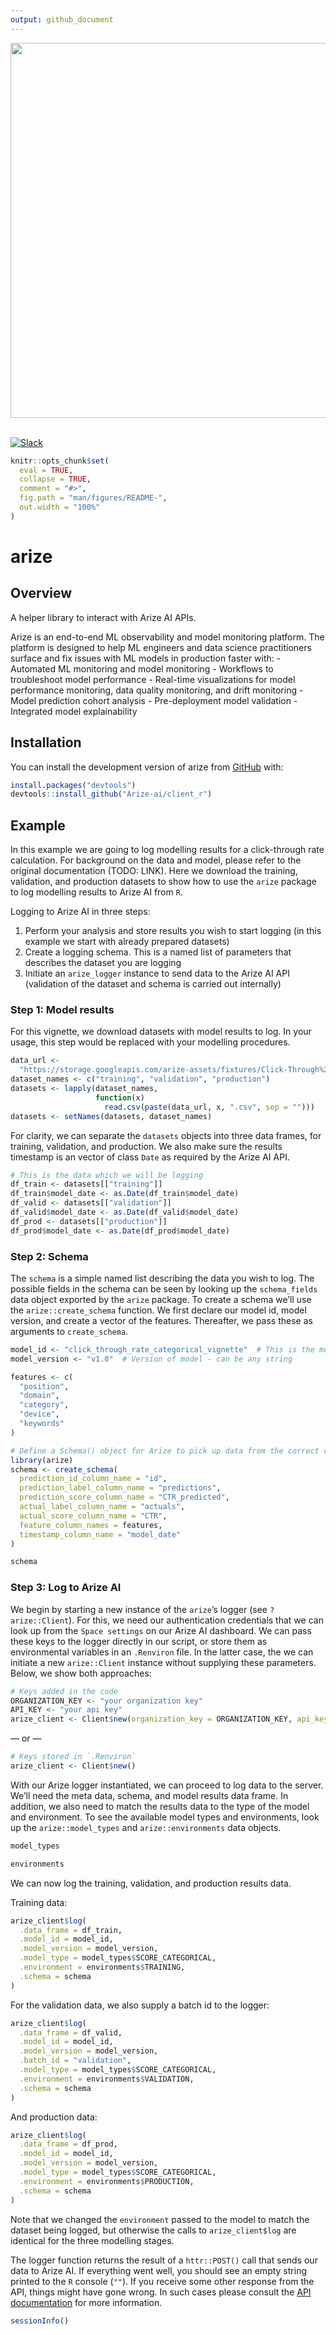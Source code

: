 ```yaml
---
output: github_document
---
```

<div align="center">
  <img src="https://storage.googleapis.com/arize-assets/arize-logo-white.jpg" width="600" /><br><br>
</div>

[![Slack](https://img.shields.io/badge/slack-@arize-yellow.svg?logo=slack)](https://join.slack.com/t/arize-ai/shared_invite/zt-g9c1j1xs-aQEwOAkU4T2x5K8cqI1Xqg)
```r
knitr::opts_chunk$set(
  eval = TRUE,
  collapse = TRUE,
  comment = "#>",
  fig.path = "man/figures/README-",
  out.width = "100%"
)
```

# arize

## Overview
A helper library to interact with Arize AI APIs.

Arize is an end-to-end ML observability and model monitoring platform. The platform is designed to help ML engineers and data science practitioners surface and fix issues with ML models in production faster with:
- Automated ML monitoring and model monitoring
- Workflows to troubleshoot model performance
- Real-time visualizations for model performance monitoring, data quality monitoring, and drift monitoring
- Model prediction cohort analysis
- Pre-deployment model validation
- Integrated model explainability


## Installation

You can install the development version of arize from [GitHub](https://github.com/) with:

``` r
install.packages("devtools")
devtools::install_github("Arize-ai/client_r")
```

## Example

In this example we are going to log modelling results for a click-through rate calculation.
For background on the data and model, please refer to the original documentation (TODO: LINK).
Here we download the training, validation, and production datasets to show how to use the
`arize` package to log modelling results to Arize AI from `R`.

Logging to Arize AI in three steps:

1. Perform your analysis and store results you wish to start logging
(in this example we start with already prepared datasets)
2. Create a logging schema. This is a named list of parameters that describes the
dataset you are logging
3. Initiate an `arize_logger` instance to send data to the Arize AI API
(validation of the dataset and schema is carried out internally)


### Step 1: Model results

For this vignette, we download datasets with model results to log. In your usage,
this step would be replaced with your modelling procedures.

```r
data_url <-
  "https://storage.googleapis.com/arize-assets/fixtures/Click-Through%20Rate%20Use-Case/click_through_rate_categorical_"
dataset_names <- c("training", "validation", "production")
datasets <- lapply(dataset_names,
                   function(x)
                     read.csv(paste(data_url, x, ".csv", sep = "")))
datasets <- setNames(datasets, dataset_names)
```

For clarity, we can separate the `datasets` objects into three data frames, for
training, validation, and production. We also make sure the results timestamp is an
vector of class `Date` as required by the Arize AI API.

```r
# This is the data which we will be logging
df_train <- datasets[["training"]]
df_train$model_date <- as.Date(df_train$model_date)
df_valid <- datasets[["validation"]]
df_valid$model_date <- as.Date(df_valid$model_date)
df_prod <- datasets[["production"]]
df_prod$model_date <- as.Date(df_prod$model_date)
```

### Step 2: Schema

The `schema` is a simple named list describing the data you wish to log. The possible fields
in the schema can be seen by looking up the `schema_fields` data object exported by the
`arize` package. To create a schema we'll use the `arize::create_schema` function. We first
declare our model id, model version, and create a vector of the features. Thereafter, we
pass these as arguments to `create_schema`.

```r
model_id <- "click_through_rate_categorical_vignette"  # This is the model name that will show up in Arize
model_version <- "v1.0"  # Version of model - can be any string

features <- c(
  "position",
  "domain",
  "category",
  "device",
  "keywords"
)

# Define a Schema() object for Arize to pick up data from the correct columns for logging
library(arize)
schema <- create_schema(
  prediction_id_column_name = "id",
  prediction_label_column_name = "predictions",
  prediction_score_column_name = "CTR_predicted",
  actual_label_column_name = "actuals",
  actual_score_column_name = "CTR",
  feature_column_names = features,
  timestamp_column_name = "model_date"
)

schema
```

### Step 3: Log to Arize AI

We begin by starting a new instance of the `arize`'s logger (see `?arize::Client`). For this, we need our
authentication credentials that we can look up from the `Space settings` on our Arize AI dashboard. We can
pass these keys to the logger directly in our script, or store them as environmental variables in an
`.Renviron` file. In the latter case, the we can initiate a new `arize::Client` instance without supplying
these parameters. Below, we show both approaches:

```r
# Keys added in the code
ORGANIZATION_KEY <- "your organization key"
API_KEY <- "your api key"
arize_client <- Client$new(organization_key = ORGANIZATION_KEY, api_key = API_KEY)
```
--- or ---
```r
# Keys stored in `.Renviron`
arize_client <- Client$new()
```

With our Arize logger instantiated, we can proceed to log data to the server. We'll
need the meta data, schema, and model results data frame. In addition, we also need to
match the results data to the type of the model and environment. To see the available
model types and environments, look up the `arize::model_types` and `arize::environments`
data objects.

```r
model_types

environments
```

We can now log the training, validation, and production results data.

Training data:

```r
arize_client$log(
  .data_frame = df_train,
  .model_id = model_id,
  .model_version = model_version,
  .model_type = model_types$SCORE_CATEGORICAL,
  .environment = environments$TRAINING,
  .schema = schema
)
```

For the validation data, we also supply a batch id to the logger:

```r
arize_client$log(
  .data_frame = df_valid,
  .model_id = model_id,
  .model_version = model_version,
  .batch_id = "validation",
  .model_type = model_types$SCORE_CATEGORICAL,
  .environment = environments$VALIDATION,
  .schema = schema
)
```

And production data:

```r
arize_client$log(
  .data_frame = df_prod,
  .model_id = model_id,
  .model_version = model_version,
  .model_type = model_types$SCORE_CATEGORICAL,
  .environment = environments$PRODUCTION,
  .schema = schema
)
```

Note that we changed the `environment` passed to the model to match the dataset
being logged, but otherwise the calls to `arize_client$log` are identical for the
three modelling stages.

The logger function returns the result of a `httr::POST()` call that sends our data
to Arize AI. If everything went well, you should see an empty
string printed to the `R` console (`""`). If you receive some other response from the
API, things might have gone wrong. In such cases please consult the [API documentation](https://docs.arize.com/arize/data-ingestion/api-reference/rest-api#response-codes) for
more information.

```r
sessionInfo()
```

